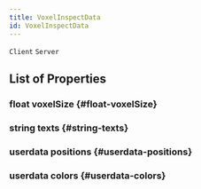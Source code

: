 ```yaml
---
title: VoxelInspectData
id: VoxelInspectData
---
```

`Client`
`Server`

## List of Properties

### float voxelSize {#float-voxelSize}

### string texts {#string-texts}

### userdata positions {#userdata-positions}

### userdata colors {#userdata-colors}

